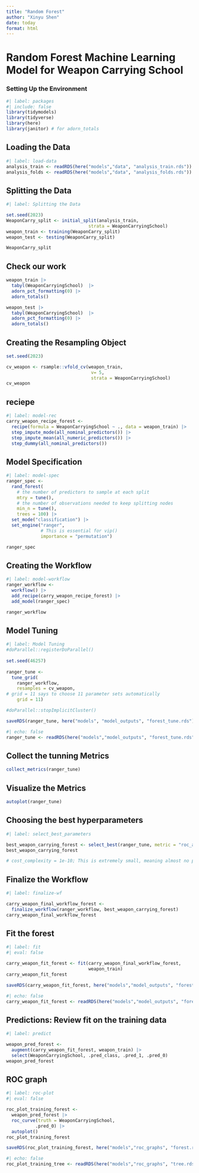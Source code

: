 ```yaml
---
title: "Random Forest"
author: "Xinyu Shen"
date: today
format: html
---
```

# Random Forest Machine Learning Model for Weapon Carrying School
### Setting Up the Environment
```r
#| label: packages
#| include: false
library(tidymodels)
library(tidyverse)
library(here)
library(janitor) # for adorn_totals
```

## Loading the Data
```r
#| label: load-data
analysis_train <- readRDS(here("models","data", "analysis_train.rds"))
analysis_folds <- readRDS(here("models","data", "analysis_folds.rds"))
```

## Splitting the Data
```r
#| label: Splitting the Data

set.seed(2023)
WeaponCarry_split <- initial_split(analysis_train, 
                               strata = WeaponCarryingSchool)
weapon_train <- training(WeaponCarry_split)
weapon_test <- testing(WeaponCarry_split)

WeaponCarry_split
```

## Check our work
```r
weapon_train |>
  tabyl(WeaponCarryingSchool)  |>
  adorn_pct_formatting(0) |>
  adorn_totals()

weapon_test |>
  tabyl(WeaponCarryingSchool)  |>
  adorn_pct_formatting(0) |>
  adorn_totals()
```

## Creating the Resampling Object
```r
set.seed(2023)

cv_weapon <- rsample::vfold_cv(weapon_train, 
                                v= 5,
                                strata = WeaponCarryingSchool)
cv_weapon
```


## reciepe
```r
#| label: model-rec
carry_weapon_recipe_forest <- 
  recipe(formula = WeaponCarryingSchool ~ ., data = weapon_train) |>
  step_impute_mode(all_nominal_predictors()) |>
  step_impute_mean(all_numeric_predictors()) |>
  step_dummy(all_nominal_predictors())
```

## Model Specification
```r
#| label: model-spec
ranger_spec <- 
  rand_forest(
    # the number of predictors to sample at each split
    mtry = tune(), 
    # the number of observations needed to keep splitting nodes
    min_n = tune(),
    trees = 100) |>  
  set_mode("classification") |>  
  set_engine("ranger", 
             # This is essential for vip()
             importance = "permutation") 

ranger_spec
```

## Creating the Workflow
```r
#| label: model-workflow
ranger_workflow <- 
  workflow() |> 
  add_recipe(carry_weapon_recipe_forest) |>  
  add_model(ranger_spec) 

ranger_workflow
```

## Model Tuning 
```r
#| label: Model Tuning
#doParallel::registerDoParallel()
  
set.seed(46257)
  
ranger_tune <-
  tune_grid(
    ranger_workflow,
    resamples = cv_weapon,
# grid = 11 says to choose 11 parameter sets automatically 
    grid = 11)

#doParallel::stopImplicitCluster()

saveRDS(ranger_tune, here("models", "model_outputs", "forest_tune.rds"))

```
```r
#| echo: false
ranger_tune <- readRDS(here("models","model_outputs", "forest_tune.rds"))
```


## Collect the tunning Metrics
```r
collect_metrics(ranger_tune)
```

## Visualize the Metrics
```r
autoplot(ranger_tune)
```

## Choosing the best hyperparameters
```r
#| label: select_best_parameters

best_weapon_carrying_forest <- select_best(ranger_tune, metric = "roc_auc")
best_weapon_carrying_forest

# cost_complexity = 1e-10; This is extremely small, meaning almost no penalty is applied for having a more complex tree. OVERFITTING
```

## Finalize the Workflow
```r
#| label: finalize-wf

carry_weapon_final_workflow_forest <-
  finalize_workflow(ranger_workflow, best_weapon_carrying_forest)
carry_weapon_final_workflow_forest
```

## Fit the forest
```r
#| label: fit
#| eval: false

carry_weapon_fit_forest <- fit(carry_weapon_final_workflow_forest, 
                               weapon_train)
carry_weapon_fit_forest

saveRDS(carry_weapon_fit_forest, here("models","model_outputs", "forest_fit.rds"))
```

```r
#| echo: false
carry_weapon_fit_forest <- readRDS(here("models","model_outputs", "forest_fit.rds"))
```

## Predictions: Review fit on the training data
```r
#| label: predict

weapon_pred_forest <-
  augment(carry_weapon_fit_forest, weapon_train) |>
  select(WeaponCarryingSchool, .pred_class, .pred_1, .pred_0)
weapon_pred_forest
```

## ROC graph
```r
#| label: roc-plot
#| eval: false

roc_plot_training_forest <- 
  weapon_pred_forest |> 
  roc_curve(truth = WeaponCarryingSchool, 
           .pred_0) |> 
  autoplot()
roc_plot_training_forest

saveRDS(roc_plot_training_forest, here("models","roc_graphs", "forest.rds"))
```

```r
#| echo: false
roc_plot_training_tree <- readRDS(here("models","roc_graphs", "tree.rds"))
```
